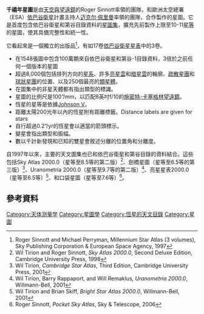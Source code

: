'''千禧年星圖'''是由[[天空與望遠鏡|天空與望遠鏡]]的Roger Sinnott率領的團隊，和歐洲太空總署（ESA）[[依巴谷衛星|依巴谷衛星]]計畫主持人[[迈克尔·佩里曼|迈克尔·佩里曼]]率領的團隊，合作製作的星圖。它是首度包含依巴谷衛星和第谷目錄資料的[[星圖學|星圖集]]，擴充先前製作上限至10-11[[視星等|星等]]的星圖，使其具備完整性和統一性。

它看起來是一個獨立的出版品<ref>Roger Sinnott and Michael Perryman, Millennium Star Atlas (3 volumes),
Sky Publishing Corporation & European Space Agency, 1997</ref>，有如17卷[[依巴谷衛星|依巴谷衛星星表]]中的3卷。

*在1548張圖中包含100萬顆來自依巴谷衛星和第谷-1目錄資料，3倍於之前任何一個版本的星圖
*超過8,000個包括排列方向的[[星系|星系]]、許多[[星雲|亮星雲]]和[[暗星雲|暗星雲]]的輪廓、[[疏散星團|疏散星團]]和[[球狀星團|球狀星團]]的位置、以及250個最亮的[[類星體|類星體]]。
*在圖集中的非星天體都有指出類型的標識。
*星圖的比例尺是100”/mm，以匹配8英吋f/10的[[施密特-卡塞格林望遠鏡|施密特-卡塞格林望遠鏡]]。
*恆星的星等是依據[[UBV測光系統|Johnson V]]。
*距離太陽200光年以內的恆星附有距離標籤。Distance labels are given for stars 
*自行超過0.2”/yr的恆星會以適當的箭頭標示。
*變星會指出類型和振幅。
*數以千計新發現和已知的雙星會敘述分離的位置角和分離度。

自1997年以來，主要的天文圖集也已和依巴谷衛星和第谷目錄的資料結合。這些包括Sky Atlas 2000.0（星等至8.5等的第二版）<ref>Wil Tirion and Roger Sinnott, ''Sky Atlas 2000.0'', Second Deluxe Edition, Cambridge University Press, 1998</ref>、劍橋星圖（星等至6.5等的第三版）<ref>Wil Tirion, ''Cambridge Star Atlas'', Third Edition, Cambridge University Press, 2001</ref>、Uranometria 2000.0（星等至9.7等的第二版）<ref>Wil Tirion, Barry Rappaport, 
and Will Remaklus, ''Uranometria 2000.0'', Willmann-Bell, 2001</ref>、亮星星表2000.0（星等至6.5等）<ref>Wil Tirion and Brian Skiff, ''Bright Star Atlas 2000.0'', 
Willmann-Bell, 2001</ref>、和口袋星圖（星等至7.6等）<ref>Roger Sinnott, ''Pocket Sky Atlas'', Sky & Telescope, 2006</ref>。

== 參考資料 ==
{{Reflist}}

[[Category:天体测量学|Category:天体测量学]]
[[Category:星圖學|Category:星圖學]]
[[Category:恆星的天文目錄|Category:恆星的天文目錄]]
[[Category:星圖|Category:星圖]]